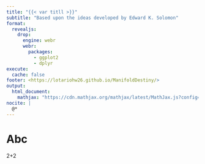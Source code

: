 ```yaml
---
title: "{{< var titll >}}"
subtitle: "Based upon the ideas developed by Edward K. Solomon"
format:
  revealjs:
    drop:
      engine: webr
      webr:
        packages:
          - ggplot2
          - dplyr
execute: 
  cache: false
footer: <https://lotariohw26.github.io/ManifoldDestiny/>
output: 
  html_document:
    mathjax: "https://cdn.mathjax.org/mathjax/latest/MathJax.js?config=TeX-AMS-MML_HTMLorMML"
nocite: |
  @*
---
```





# Abc

2+2

